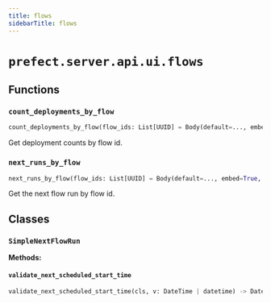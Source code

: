 ```yaml
---
title: flows
sidebarTitle: flows
---
```


# `prefect.server.api.ui.flows`

## Functions

### `count_deployments_by_flow` <sup><a href="https://github.com/prefecthq/prefect/blob/main/src/prefect/server/api/ui/flows.py#L48" target="_blank"><Icon icon="github" style="width: 14px; height: 14px;" /></a></sup>

```python
count_deployments_by_flow(flow_ids: List[UUID] = Body(default=..., embed=True, max_items=200), db: PrefectDBInterface = Depends(provide_database_interface)) -> Dict[UUID, int]
```


Get deployment counts by flow id.


### `next_runs_by_flow` <sup><a href="https://github.com/prefecthq/prefect/blob/main/src/prefect/server/api/ui/flows.py#L143" target="_blank"><Icon icon="github" style="width: 14px; height: 14px;" /></a></sup>

```python
next_runs_by_flow(flow_ids: List[UUID] = Body(default=..., embed=True, max_items=200), db: PrefectDBInterface = Depends(provide_database_interface)) -> Dict[UUID, Optional[SimpleNextFlowRun]]
```


Get the next flow run by flow id.


## Classes

### `SimpleNextFlowRun` <sup><a href="https://github.com/prefecthq/prefect/blob/main/src/prefect/server/api/ui/flows.py#L29" target="_blank"><Icon icon="github" style="width: 14px; height: 14px;" /></a></sup>

**Methods:**

#### `validate_next_scheduled_start_time` <sup><a href="https://github.com/prefecthq/prefect/blob/main/src/prefect/server/api/ui/flows.py#L41" target="_blank"><Icon icon="github" style="width: 14px; height: 14px;" /></a></sup>

```python
validate_next_scheduled_start_time(cls, v: DateTime | datetime) -> DateTime
```

